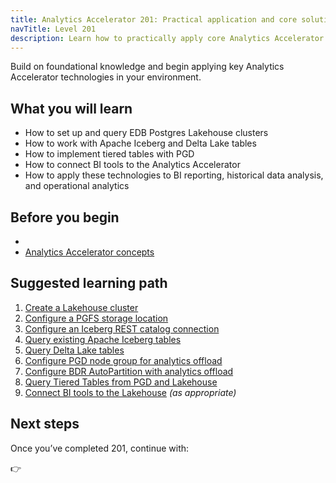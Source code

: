 ```yaml
---
title: Analytics Accelerator 201: Practical application and core solutions
navTitle: Level 201
description: Learn how to practically apply core Analytics Accelerator technologies and use cases.
---
```



Build on foundational knowledge and begin applying key Analytics Accelerator technologies in your environment.

## What you will learn

- How to set up and query EDB Postgres Lakehouse clusters
- How to work with Apache Iceberg and Delta Lake tables
- How to implement tiered tables with PGD
- How to connect BI tools to the Analytics Accelerator
- How to apply these technologies to BI reporting, historical data analysis, and operational analytics

## Before you begin

-
- [Analytics Accelerator concepts](../../analytics-concepts)

## Suggested learning path

1. [Create a Lakehouse cluster](../../how-to/create-lakehouse-cluster)
2. [Configure a PGFS storage location](../../how-to/define-storage-location)
3. [Configure an Iceberg REST catalog connection](../../how-to/configure-iceberg-catalog)
4. [Query existing Apache Iceberg tables](../../how-to/query-iceberg-existing-tables)
5. [Query Delta Lake tables](../../how-to/query-delta-lake-tables)
6. [Configure PGD node group for analytics offload](../../how-to/configure-tiered-offload)
7. [Configure BDR AutoPartition with analytics offload](../../how-to/configure-tiered-autopartition)
8. [Query Tiered Tables from PGD and Lakehouse](../../how-to/query-tiered-tables)
9. [Connect BI tools to the Lakehouse](../../use-cases) *(as appropriate)*

## Next steps

Once you’ve completed 201, continue with:

👉
